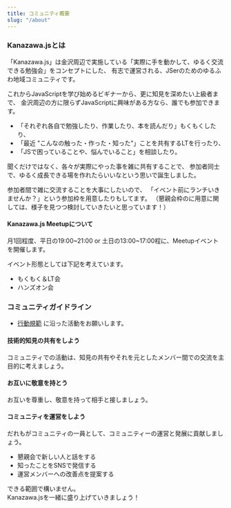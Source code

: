 ---
title: コミュニティ概要
slug: "/about"
---

### Kanazawa.jsとは

「Kanazawa.js」は金沢周辺で実施している「実際に手を動かして、ゆるく交流できる勉強会」をコンセプトにした、
有志で運営される、JSerのためのゆるふわ地域コミュニティです。

これからJavaScriptを学び始めるビギナーから、更に知見を深めたい上級者まで、
金沢周辺の方に限らずJavaScriptに興味がある方なら、誰でも参加できます。

- 「それぞれ各自で勉強したり、作業したり、本を読んだり」もくもくしたり、
- 「最近 "こんなの触った・作った・知った"」ことを共有するLTを行ったり、
- 「JSで困っていることや、悩んでいること」を相談したり。

聞くだけではなく、各々が実際にやった事を雑に共有することで、
参加者同士で、ゆるく成長できる場を作れたらいいなという思いで誕生しました。

参加者間で雑に交流することを大事にしたいので、
「イベント前にランチいきませんか？」という参加枠を用意したりもしてます。
（懇親会枠のに用意に関しては、様子を見つつ検討していきたいと思っています！）

#### Kanazawa.js Meetupについて

月1回程度、平日の19:00~21:00 or 土日の13:00~17:00程に、Meetupイベントを開催します。

イベント形態としては下記を考えています。

- もくもく＆LT会
- ハンズオン会

### コミュニティガイドライン

- [行動規範](https://kanazawajs.now.sh/code-of-conduct) に沿った活動をお願いします。

#### 技術的知見の共有をしよう

コミュニティでの活動は、知見の共有やそれを元としたメンバー間での交流を主目的に考えましょう。

#### お互いに敬意を持とう

お互いを尊重し、敬意を持って相手と接しましょう。

#### コミュニティを運営をしよう

だれもがコミュニティの一員として、コミュニティーの運営と発展に貢献しましょう。

- 懇親会で新しい人と話をする
- 知ったことをSNSで発信する
- 運営メンバーへの改善点を提案する

できる範囲で構いません。  
Kanazawa.jsを一緒に盛り上げていきましょう！

